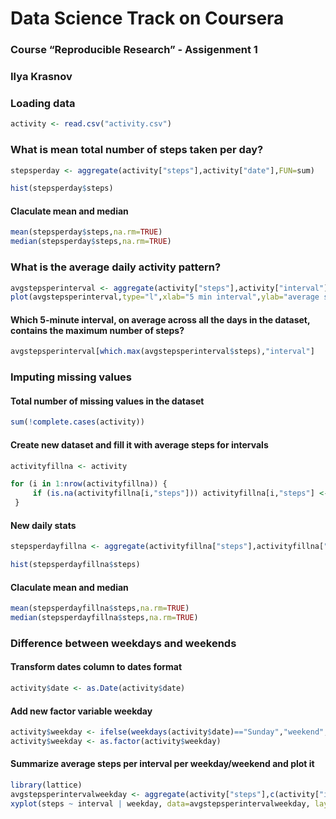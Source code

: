 
# Data Science Track on Coursera 
### Course "Reproducible Research"  - Assigenment 1
### Ilya Krasnov


### Loading data

```r
activity <- read.csv("activity.csv")
```


### What is mean total number of steps taken per day?

```r
stepsperday <- aggregate(activity["steps"],activity["date"],FUN=sum)

hist(stepsperday$steps)
```

#### Claculate mean and median
```r
mean(stepsperday$steps,na.rm=TRUE)
median(stepsperday$steps,na.rm=TRUE)
```

### What is the average daily activity pattern?
```r
avgstepsperinterval <- aggregate(activity["steps"],activity["interval"],FUN=mean, na.rm=TRUE)
plot(avgstepsperinterval,type="l",xlab="5 min interval",ylab="average steps taken")
```

#### Which 5-minute interval, on average across all the days in the dataset, contains the maximum number of steps?
```r
avgstepsperinterval[which.max(avgstepsperinterval$steps),"interval"]
```

### Imputing missing values

#### Total number of missing values in the dataset
```r
sum(!complete.cases(activity))
```

#### Create new dataset and fill it with average steps for intervals
```r
activityfillna <- activity

for (i in 1:nrow(activityfillna)) {
     if (is.na(activityfillna[i,"steps"])) activityfillna[i,"steps"] <- avgstepsperinterval[which(avgstepsperinterval$interval==activityfillna[i,"interval"]),"steps"]
 }
```

#### New daily stats
```r
stepsperdayfillna <- aggregate(activityfillna["steps"],activityfillna["date"],FUN=sum)

hist(stepsperdayfillna$steps)
```

#### Claculate mean and median
```r
mean(stepsperdayfillna$steps,na.rm=TRUE)
median(stepsperdayfillna$steps,na.rm=TRUE)
```

### Difference between weekdays and weekends

#### Transform dates column to dates format
```r
activity$date <- as.Date(activity$date)
```

#### Add new factor variable weekday
```r
activity$weekday <- ifelse(weekdays(activity$date)=="Sunday","weekend",ifelse(weekdays(activity$date)=="Saturday","weekend","weekday"))
activity$weekday <- as.factor(activity$weekday)
```
#### Summarize average steps per interval per weekday/weekend and plot it
```r
library(lattice)
avgstepsperintervalweekday <- aggregate(activity["steps"],c(activity["interval"],activity["weekday"]),FUN=mean, na.rm=TRUE)
xyplot(steps ~ interval | weekday, data=avgstepsperintervalweekday, layout = c(1,2),type="l")
```
